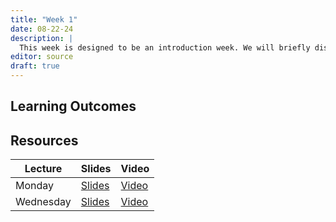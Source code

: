 ```yaml
---
title: "Week 1"
date: 08-22-24
description: |
  This week is designed to be an introduction week. We will briefly discuss topics related  statistics and inference. Then we will look at installing R and RStudio as well as the basics of using R.
editor: source
draft: true
---
```


## Learning Outcomes

## Resources


| Lecture   | Slides                                    | Video     |
|-----------|-------------------------------------------|----------|
| Monday    | [Slides](https://m453.inqs.info/files/1a) | [Video]() |
| Wednesday | [Slides](https://m453.inqs.info/files/1a) | [Video]() |

